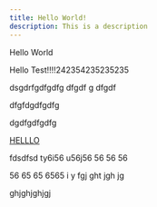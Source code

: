 ```yaml
---
title: Hello World!
description: This is a description
---
```


Hello World

Hello Test!!!!242354235235235

dsgdrfgdfgdfg
dfgdf
g
dfgdf



dfgfdgdfgdfg


dgdfgdfgdfg

[HELLLO](https://google.com)


fdsdfsd
ty6i56
u56j56
56
56
56

56
65
65
6565
i
y
fgj
ght
jgh
jg




ghjghjghjgj
